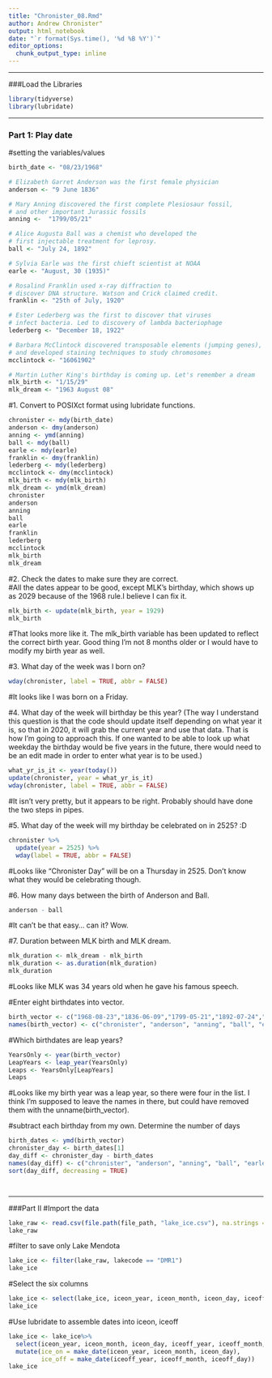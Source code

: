 ```yaml
---
title: "Chronister_08.Rmd"
author: Andrew Chronister"
output: html_notebook
date: "`r format(Sys.time(), '%d %B %Y')`"
editor_options: 
  chunk_output_type: inline
---
```


***
###Load the Libraries
```r
library(tidyverse)
library(lubridate)
```

***
### Part 1: Play date
#setting the variables/values
```r
birth_date <- "08/23/1968"

# Elizabeth Garret Anderson was the first female physician
anderson <- "9 June 1836"

# Mary Anning discovered the first complete Plesiosaur fossil, 
# and other important Jurassic fossils
anning <-  "1799/05/21"

# Alice Augusta Ball was a chemist who developed the
# first injectable treatment for leprosy.
ball <- "July 24, 1892"

# Sylvia Earle was the first chieft scientist at NOAA
earle <- "August, 30 (1935)"

# Rosalind Franklin used x-ray diffraction to 
# discover DNA structure. Watson and Crick claimed credit.
franklin <- "25th of July, 1920"

# Ester Lederberg was the first to discover that viruses 
# infect bacteria. Led to discovery of lambda bacteriophage
lederberg <- "December 18, 1922"

# Barbara McClintock discovered transposable elements (jumping genes),
# and developed staining techniques to study chromosomes
mcclintock <- "16061902"

# Martin Luther King's birthday is coming up. Let's remember a dream
mlk_birth <- "1/15/29"
mlk_dream <- "1963 August 08"
```
#1. Convert to POSIXct format using lubridate functions.
```r
chronister <- mdy(birth_date)
anderson <- dmy(anderson)
anning <- ymd(anning)
ball <- mdy(ball)
earle <- mdy(earle)
franklin <- dmy(franklin)
lederberg <- mdy(lederberg)
mcclintock <- dmy(mcclintock)
mlk_birth <- mdy(mlk_birth)
mlk_dream <- ymd(mlk_dream)
chronister
anderson
anning
ball
earle
franklin
lederberg
mcclintock
mlk_birth
mlk_dream

```
#2. Check the dates to make sure they are correct.  
#All the dates appear to be good, except MLK's birthday, which shows up as 2029 because of the 1968 rule.I believe I can fix it.
```r
mlk_birth <- update(mlk_birth, year = 1929)
mlk_birth
```
#That looks more like it.  The mlk_birth variable has been updated to reflect the correct birth year.  Good thing I'm not 8 months older or I would have to modify my birth year as well.

#3. What day of the week was I born on?
```r
wday(chronister, label = TRUE, abbr = FALSE)
```
#It looks like I was born on a Friday.  

#4. What day of the week will birthday be this year? (The way I understand this question is that the code should update itself depending on what year it is, so that in 2020, it will grab the current year and use that data.  That is how I'm going to approach this. If one wanted to be able to look up what weekday the birthday would be five years in the future, there would need to be an edit made in order to enter what year is to be used.)
```r
what_yr_is_it <- year(today())
update(chronister, year = what_yr_is_it)
wday(chronister, label = TRUE, abbr = FALSE)
```
#It isn't very pretty, but it appears to be right.  Probably should have done the two steps in pipes.  

#5. What day of the week will my birthday be celebrated on in 2525? :D
```r
chronister %>%
  update(year = 2525) %>%
  wday(label = TRUE, abbr = FALSE)
```
#Looks like "Chronister Day" will be on a Thursday in 2525.  Don't know what they would be celebrating though.  

#6. How many days between the birth of Anderson and Ball.
```r
anderson - ball
```
#It can't be that easy... can it? Wow.

#7. Duration between MLK birth and MLK dream.
```r
mlk_duration <- mlk_dream - mlk_birth
mlk_duration <- as.duration(mlk_duration)
mlk_duration

```
#Looks like MLK was 34 years old when he gave his famous speech.

#Enter eight birthdates into vector.
```r
birth_vector <- c("1968-08-23","1836-06-09","1799-05-21","1892-07-24","1935-08-30","1920-07-25","1922-12-18","1902-06-16","1929-01-15","1963-08-08")
names(birth_vector) <- c("chronister", "anderson", "anning", "ball", "earle", "franklin", "lederberg", "mcclintock", "mlk_birth", "mlk_dream")
```
#Which birthdates are leap years?

```r
YearsOnly <- year(birth_vector)
LeapYears <- leap_year(YearsOnly)
Leaps <- YearsOnly[LeapYears]
Leaps

```
#Looks like my birth year was a leap year, so there were four in the list.  I think I'm supposed to leave the names in there, but could have removed them with the unname(birth_vector).

#subtract each birthday from my own.  Determine the number of days 
```r
birth_dates <- ymd(birth_vector)
chronister_day <- birth_dates[1]
day_diff <- chronister_day - birth_dates
names(day_diff) <- c("chronister", "anderson", "anning", "ball", "earle", "franklin", "lederberg", "mcclintock", "mlk_birth", "mlk_dream")
sort(day_diff, decreasing = TRUE)




```
***
###Part II
#Import the data
```r
lake_raw <- read.csv(file.path(file_path, "lake_ice.csv"), na.strings = c(-999))
lake_raw
```
#filter to save only Lake Mendota
```r
lake_ice <- filter(lake_raw, lakecode == "DMR1")
lake_ice
```
#Select the six columns
```r
lake_ice <- select(lake_ice, iceon_year, iceon_month, iceon_day, iceoff_year, iceoff_month, iceoff_day)
lake_ice
```
#Use lubridate to assemble dates into iceon, iceoff
```r
lake_ice <- lake_ice%>%
  select(iceon_year, iceon_month, iceon_day, iceoff_year, iceoff_month, iceoff_day)%>%
  mutate(ice_on = make_date(iceon_year, iceon_month, iceon_day),
         ice_off = make_date(iceoff_year, iceoff_month, iceoff_day))
lake_ice

```




